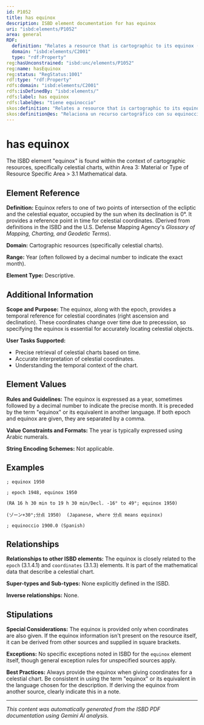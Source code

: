 ```yaml
---
id: P1052
title: has equinox
description: ISBD element documentation for has equinox
uri: "isbd:elements/P1052"
area: general
RDF:
  definition: "Relates a resource that is cartographic to its equinox (one of two points of intersection of the ecliptic and the celestial equator, occupied by the sun when its declination is 0 degrees)."
  domain: "isbd:elements/C2001"
  type: "rdf:Property"
reg:hasUnconstrained: "isbd:unc/elements/P1052"
reg:name: hasEquinox
reg:status: "RegStatus:1001"
rdf:type: "rdf:Property"
rdfs:domain: "isbd:elements/C2001"
rdfs:isDefinedBy: "isbd:elements/"
rdfs:label: has equinox
rdfs:label@es: "tiene equinoccio"
skos:definition: "Relates a resource that is cartographic to its equinox (one of two points of intersection of the ecliptic and the celestial equator, occupied by the sun when its declination is 0 degrees)."
skos:definition@es: "Relaciona un recurso cartográfico con su equinoccio (uno de los dos puntos de la interesección de la eclíptica y el Ecuador celeste, ocupado por el sol cuando su declinación es de 0 grados)."
---
```

# has equinox

The ISBD element "equinox" is found within the context of cartographic resources, specifically celestial charts, within Area 3: Material or Type of Resource Specific Area > 3.1 Mathematical data.

## Element Reference

**Definition:** Equinox refers to one of two points of intersection of the ecliptic and the celestial equator, occupied by the sun when its declination is 0°. It provides a reference point in time for celestial coordinates.  (Derived from definitions in the ISBD and the U.S. Defense Mapping Agency's *Glossary of Mapping, Charting, and Geodetic Terms*).

**Domain:** Cartographic resources (specifically celestial charts).

**Range:** Year (often followed by a decimal number to indicate the exact month).

**Element Type:** Descriptive.


## Additional Information

**Scope and Purpose:** The equinox, along with the epoch, provides a temporal reference for celestial coordinates (right ascension and declination). These coordinates change over time due to precession, so specifying the equinox is essential for accurately locating celestial objects.

**User Tasks Supported:**
- Precise retrieval of celestial charts based on time.
- Accurate interpretation of celestial coordinates.
- Understanding the temporal context of the chart.



## Element Values

**Rules and Guidelines:** The equinox is expressed as a year, sometimes followed by a decimal number to indicate the precise month. It is preceded by the term "equinox" or its equivalent in another language. If both epoch and equinox are given, they are separated by a comma.

**Value Constraints and Formats:** The year is typically expressed using Arabic numerals.

**String Encoding Schemes:**  Not applicable.


## Examples

```
; equinox 1950
```

```
; epoch 1948, equinox 1950
```

```
(RA 16 h 30 min to 19 h 30 min/Decl. -16° to 49°; equinox 1950)
```

```
(ゾーン+30°;分点 1950)  (Japanese, where 分点 means equinox)

```

```
; equinoccio 1900.0 (Spanish)
```



## Relationships

**Relationships to other ISBD elements:** The equinox is closely related to the `epoch` (3.1.4.1) and `coordinates` (3.1.3) elements.  It is part of the mathematical data that describe a celestial chart.

**Super-types and Sub-types:** None explicitly defined in the ISBD.

**Inverse relationships:**  None.



## Stipulations

**Special Considerations:**  The equinox is provided only when coordinates are also given. If the equinox information isn't present on the resource itself, it can be derived from other sources and supplied in square brackets.

**Exceptions:** No specific exceptions noted in ISBD for the `equinox` element itself, though general exception rules for unspecified sources apply.

**Best Practices:**  Always provide the equinox when giving coordinates for a celestial chart. Be consistent in using the term "equinox" or its equivalent in the language chosen for the description. If deriving the equinox from another source, clearly indicate this in a note.


---

*This content was automatically generated from the ISBD PDF documentation using Gemini AI analysis.*
